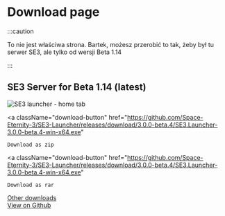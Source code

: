# Download page

:::caution

To nie jest właściwa strona. Bartek, możesz przerobić to tak, żeby był tu serwer SE3, ale tylko od wersji Beta 1.14

:::

## SE3 Server for Beta 1.14 (latest)

![SE3 launcher - home tab](https://user-images.githubusercontent.com/81181783/185487380-715fa7d4-40d1-448e-8cf6-5b145e575505.png)

<a
    className="download-button"
    href="https://github.com/Space-Eternity-3/SE3-Launcher/releases/download/3.0.0-beta.4/SE3.Launcher-3.0.0-beta.4-win-x64.exe"
>
    Download as zip
</a>

<a
    className="download-button"
    href="https://github.com/Space-Eternity-3/SE3-Launcher/releases/download/3.0.0-beta.4/SE3.Launcher-3.0.0-beta.4-win-x64.exe"
>
    Download as rar
</a>

[Other downloads](https://github.com/Space-Eternity-3/SE3-Launcher/releases)  
[View on Github](https://github.com/Space-Eternity-3/SE3-Launcher)
